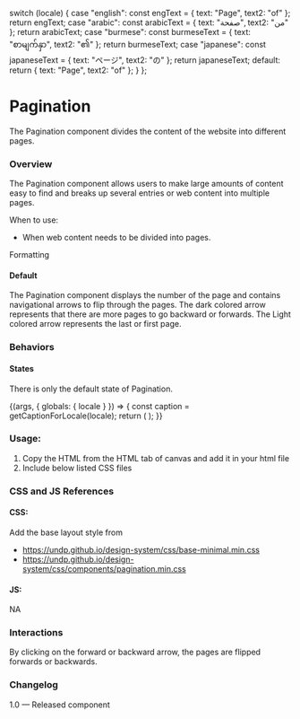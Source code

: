
  switch (locale) {
    case "english":
      const engText = { text: "Page", text2: "of" };
      return engText;
    case "arabic":
      const arabicText = { text: "صفحة", text2: "من" };
      return arabicText;
    case "burmese":
      const burmeseText = { text: "စာမျက်နှာ", text2: "၏" };
      return burmeseText;
    case "japanese":
      const japaneseText = { text: "ページ", text2: "の" };
      return japaneseText;
    default:
      return { text: "Page", text2: "of" };
  }
};

<Meta title="Components/Navigation components/Pagination" />

# Pagination

The Pagination component divides the content of the website into different pages.

### Overview

The Pagination component allows users to make large amounts of content easy to find and breaks up several entries or web content into multiple pages.

When to use:

- When web content needs to be divided into pages.

Formatting

#### Default

The Pagination component displays the number of the page and contains navigational arrows to flip through the pages. The dark colored arrow represents that there are more pages to go backward or forwards. The Light colored arrow represents the last or first page.

### Behaviors

#### States

There is only the default state of Pagination.

<Canvas>
  <Story name="Pagination">
    {(args, { globals: { locale } }) => {
      const caption = getCaptionForLocale(locale);
      return (
        <Pagination text={caption.text} text2={caption.text2}></Pagination>
      );
    }}
  </Story>
</Canvas>

### Usage:

1. Copy the HTML from the HTML tab of canvas and add it in your html file
2. Include below listed CSS files

### CSS and JS References

#### CSS:

Add the base layout style from

- https://undp.github.io/design-system/css/base-minimal.min.css
- https://undp.github.io/design-system/css/components/pagination.min.css

#### JS:

NA

### Interactions

By clicking on the forward or backward arrow, the pages are flipped forwards or backwards.

### Changelog

1.0 — Released component
